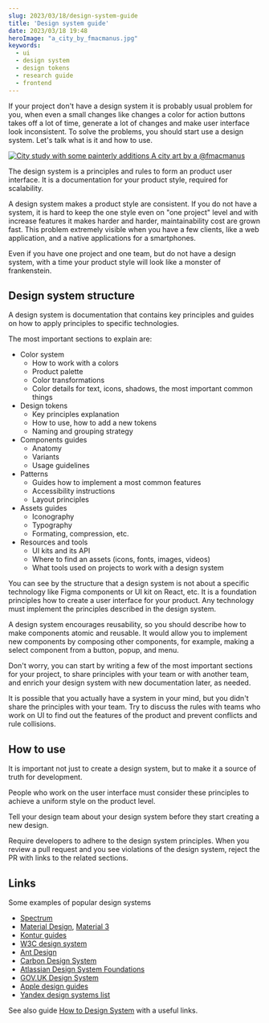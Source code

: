 ```yaml
---
slug: 2023/03/18/design-system-guide
title: 'Design system guide'
date: 2023/03/18 19:48
heroImage: "a_city_by_fmacmanus.jpg"
keywords:
  - ui
  - design system
  - design tokens
  - research guide
  - frontend
---
```


If your project don't have a design system it is probably usual problem for you, when even a small changes like changes a color for action buttons takes off a lot of time, generate a lot of changes and make user interface look inconsistent. To solve the problems, you should start use a design system. Let's talk what is it and how to use.

[
![City study with some painterly additions](a_city_by_fmacmanus.jpg)
A city art by a @fmacmanus
](https://www.deviantart.com/fmacmanus/art/A-City-510598968)

The design system is a principles and rules to form an product user interface. It is a documentation for your product style, required for scalability.

A design system makes a product style are consistent. If you do not have a system, it is hard to keep the one style even on "one project" level and with increase features it makes harder and harder, maintainability cost are grown fast. This problem extremely visible when you have a few clients, like a web application, and a native applications for a smartphones.

Even if you have one project and one team, but do not have a design system, with a time your product style will look like a monster of frankenstein.

## Design system structure

A design system is documentation that contains key principles and guides on how to apply principles to specific technologies.

The most important sections to explain are:

- Color system
  - How to work with a colors
  - Product palette
  - Color transformations
  - Color details for text, icons, shadows, the most important common things
- Design tokens
  - Key principles explanation
  - How to use, how to add a new tokens
  - Naming and grouping strategy
- Components guides
  - Anatomy
  - Variants
  - Usage guidelines
- Patterns
  - Guides how to implement a most common features
  - Accessibility instructions
  - Layout principles
- Assets guides
  - Iconography
  - Typography
  - Formating, compression, etc.
- Resources and tools
  - UI kits and its API
  - Where to find an assets (icons, fonts, images, videos)
  - What tools used on projects to work with a design system

You can see by the structure that a design system is not about a specific technology like Figma components or UI kit on React, etc. It is a foundation principles how to create a user interface for your product. Any technology must implement the principles described in the design system.

A design system encourages reusability, so you should describe how to make components atomic and reusable. It would allow you to implement new components by composing other components, for example, making a select component from a button, popup, and menu.

Don't worry, you can start by writing a few of the most important sections for your project, to share principles with your team or with another team, and enrich your design system with new documentation later, as needed.

It is possible that you actually have a system in your mind, but you didn't share the principles with your team. Try to discuss the rules with teams who work on UI to find out the features of the product and prevent conflicts and rule collisions.

## How to use

It is important not just to create a design system, but to make it a source of truth for development.

People who work on the user interface must consider these principles to achieve a uniform style on the product level.

Tell your design team about your design system before they start creating a new design.

Require developers to adhere to the design system principles. When you review a pull request and you see violations of the design system, reject the PR with links to the related sections.

## Links

Some examples of popular design systems

- [Spectrum](https://spectrum.adobe.com/)
- [Material Design](https://m2.material.io/design/introduction), [Material 3](https://m3.material.io/)
- [Kontur guides](https://guides.kontur.ru/)
- [W3C design system](https://design-system.w3.org/)
- [Ant Design](https://ant.design/docs/spec/introduce)
- [Carbon Design System](https://carbondesignsystem.com/)
- [Atlassian Design System Foundations](https://atlassian.design/foundations)
- [GOV.UK Design System](https://design-system.service.gov.uk/)
- [Apple design guides](https://developer.apple.com/design/)
- [Yandex design systems list](http://designsystemsclub.ru/)

See also guide [How to Design System](http://how-to-design-system.com/) with a useful links.
